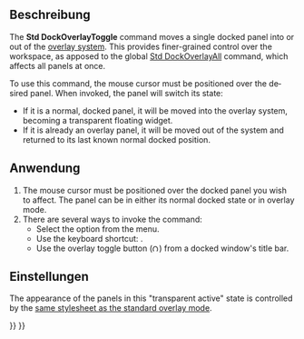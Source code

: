 <languages/>

{{Docnav/de
|[[Std_DockOverlayTransparentAll/de|DockÜberlagernAlleTransparent]]
|[[Std_DockOverlayToggleTransparent/de|DockÜberlagernTransparentUmschalten]]
|[[Std_View_Menu/de|Std Menü Ansicht]]
|IconL=
|IconR=
|IconC=Freecad.svg
}}

<div lang="en" dir="ltr" class="mw-content-ltr">
{{GuiCommand
|Name=Std DockOverlayToggle
|MenuLocation=View → Dock panel overlay → Toggle overlay
|Workbenches=All
|Shortcut={{KEY|F3}}
|Version=1.0
|SeeAlso=[[Std_DockOverlayAll]], [[Std_DockOverlayToggleTransparent]]
}}
</div>

<span id="Description"></span>
==Beschreibung==

<div lang="en" dir="ltr" class="mw-content-ltr">
The '''Std DockOverlayToggle''' command moves a single docked panel into or out of the [[Std_DockOverlayAll|overlay system]]. This provides finer-grained control over the workspace, as apposed to the global [[Std_DockOverlayAll|Std DockOverlayAll]] command, which affects all panels at once.
</div>

<div lang="en" dir="ltr" class="mw-content-ltr">
To use this command, the mouse cursor must be positioned over the desired panel. When invoked, the panel will switch its state:
* If it is a normal, docked panel, it will be moved into the overlay system, becoming a transparent floating widget.
* If it is already an overlay panel, it will be moved out of the system and returned to its last known normal docked position.
</div>

<span id="Usage"></span>
==Anwendung==

<div lang="en" dir="ltr" class="mw-content-ltr">
# The mouse cursor must be positioned over the docked panel you wish to affect. The panel can be in either its normal docked state or in overlay mode.
# There are several ways to invoke the command:
#* Select the {{MenuCommand|View → Dock panel overlay → Toggle overlay}} option from the menu.
#* Use the keyboard shortcut: {{KEY|F3}}.
#* Use the overlay toggle button ([[File:Overlay.svg|12x12px]]) from a docked window's title bar.
</div>

<span id="Preferences"></span>
==Einstellungen==

<div lang="en" dir="ltr" class="mw-content-ltr">
The appearance of the panels in this "transparent active" state is controlled by the [[Std_DockOverlayAll#Preferences|same stylesheet as the standard overlay mode]].
</div>


{{Docnav/de
|[[Std_DockOverlayTransparentAll/de|DockÜberlagernAlleTransparent]]
|[[Std_DockOverlayToggleTransparent/de|DockÜberlagernTransparentUmschalten]]
|[[Std_View_Menu/de|Std Menü Ansicht]]
|IconL=
|IconR=
|IconC=Freecad.svg
}}

{{Std_Base_navi{{#translation:}}}}
{{Userdocnavi{{#translation:}}}}